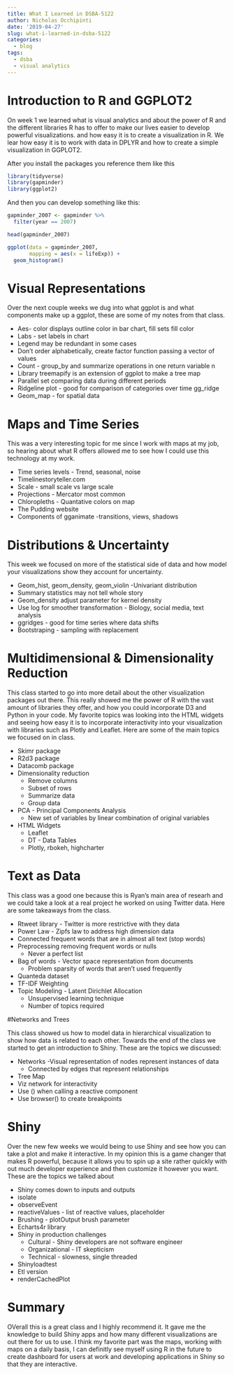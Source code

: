 ```yaml
---
title: What I Learned in DSBA-5122
author: Nicholas Occhipinti
date: '2019-04-27'
slug: what-i-learned-in-dsba-5122
categories:
  - blog
tags:
  - dsba
  - visual analytics
---
```


# Introduction to R and GGPLOT2

On week 1 we learned what is visual analytics and about the power of R and the different libraries R has to offer to make our lives easier to develop powerful visualizations. and how easy it is to create a visualization in R.  We lear how easy it is to work with data in DPLYR and how to create a simple visualization in GGPLOT2.

After you install the packages you reference them like this
```r
library(tidyverse)
library(gapminder)
library(ggplot2)
```

And then you can develop something like this:

```r
gapminder_2007 <- gapminder %>%
  filter(year == 2007)

head(gapminder_2007)
```

```r
ggplot(data = gapminder_2007, 
       mapping = aes(x = lifeExp)) +
  geom_histogram()
```

# Visual Representations

Over the next couple weeks we dug into what ggplot is and what components make up a ggplot, these are some of my notes from that class.

+ Aes- color displays outline color in bar chart, fill sets fill color
+ Labs - set labels in chart
+ Legend may be redundant in some cases
+ Don’t order alphabetically, create factor function passing a vector of values
+ Count - group_by and summarize operations in one return variable n
+ Library treemapify is an extension of ggplot to make a tree map
+ Parallel set comparing data during different periods
+ Ridgeline plot - good for comparison of categories over time gg_ridge
+ Geom_map - for spatial data

# Maps and Time Series

This was a very interesting topic for me since I work with maps at my job, so hearing about what R offers allowed me to see how I could
use this technology at my work.

+ Time series levels - Trend, seasonal, noise
+ Timelinestoryteller.com
+ Scale - small scale vs large scale
+ Projections - Mercator most common
+ Chloropleths - Quantative colors on map
+ The Pudding website
+ Components of gganimate -transitions, views, shadows

# Distributions & Uncertainty

This week we focused on more of the statistical side of data and how model your visualizations show they account for uncertainty.

+ Geom_hist, geom_density, geom_violin -Univariant distribution
+ Summary statistics may not tell whole story	
+ Geom_density adjust parameter for kernel density
+ Use log for smoother transformation - Biology, social media, text analysis
+ ggridges -  good for time series where data shifts
+ Bootstraping - sampling with replacement


# Multidimensional & Dimensionality Reduction

This class started to go into more detail about the other visualization packages out there.  This really showed me the power of R with
the vast amount of libraries they offer, and how you could incorporate D3 and Python in your code.  My favorite topics was looking into
the HTML widgets and seeing how easy it is to incorporate interactivity into your visualization with libraries such as Plotly and Leaflet.  Here are some of the main topics we focused on in class.


+ Skimr package
+ R2d3 package
+ Datacomb package
+ Dimensionality reduction
    - Remove columns
    - Subset of rows
    - Summarize data
    - Group data
+ PCA - Principal Components Analysis
    - New set of variables by linear combination of original variables
+ HTML Widgets 
    - Leaflet
    - DT - Data Tables
    - Plotly, rbokeh, highcharter

# Text as Data

This class was a good one because this is Ryan's main area of researh and we could take a look at a real project he worked on using Twitter data.  Here are some takeaways from the class.

+ Rtweet library - Twitter is more restrictive with they data
+ Power Law - Zipfs law to address high dimension data
+ Connected frequent words that are in almost all text (stop words)
+ Preprocessing removing frequent words or nulls
    - Never a perfect list
+ Bag of words - Vector space representation from documents
    - Problem sparsity of words that aren’t used frequently
+ Quanteda dataset
+ TF-IDF Weighting
+ Topic Modeling - Latent Dirichlet Allocation
    - Unsupervised learning technique
    - Number of topics required
    

#Networks and Trees

This class showed us how to model data in hierarchical visualization to show how data is related to each other. Towards the end 
of the class we started to get an introduction to Shiny. These are the topics we discussed:

+ Networks -Visual representation of nodes represent instances of data
    - Connected by edges that represent relationships
+ Tree Map
+ Viz network for interactivity
+ Use () when calling a reactive component
+ Use browser() to create breakpoints






# Shiny

Over the new few weeks we would being to use Shiny and see how you can take a plot and make it interactive.  In my opinion this is a
game changer that makes R powerful, because it allows you to spin up a site rather quickly with out much developer experience and then
customize it however you want.  These are the topics we talked about

+ Shiny comes down to inputs and outputs
+ isolate
+ observeEvent
+ reactiveValues - list of reactive values, placeholder
+ Brushing - plotOutput brush parameter
+ Echarts4r library
+ Shiny in production challenges
    - Cultural - Shiny developers are not software engineer
    - Organizational - IT skepticism
    - Technical - slowness, single threaded
+ Shinyloadtest
+ Etl version
+ renderCachedPlot


# Summary

OVerall this is a great class and I highly recommend it.  It gave me the knowledge to build Shiny apps and how many different visualizations are out there for us to use.  I think my favorite part was the maps, working with maps on a daily basis, I can definitly
see myself using R in the future to create dashboard for users at work and developing applications in Shiny so that they are interactive.




